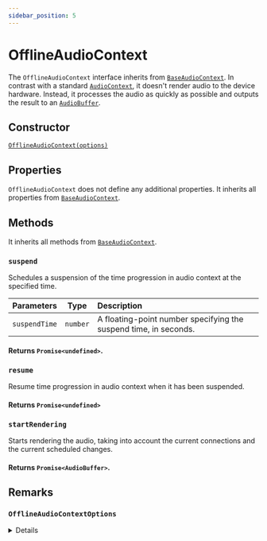 ```yaml
---
sidebar_position: 5
---
```


# OfflineAudioContext

The `OfflineAudioContext` interface inherits from [`BaseAudioContext`](/docs/core/base-audio-context).
In contrast with a standard [`AudioContext`](/docs/core/audio-context), it doesn't render audio to the device hardware.
Instead, it processes the audio as quickly as possible and outputs the result to an [`AudioBuffer`](/docs/sources/audio-buffer).


## Constructor
[`OfflineAudioContext(options)`](/docs/core/offline-audio-context#offlineaudiocontextoptions)


## Properties

`OfflineAudioContext` does not define any additional properties.
It inherits all properties from [`BaseAudioContext`](/docs/core/base-audio-context#properties).

## Methods

It inherits all methods from [`BaseAudioContext`](/docs/core/base-audio-context#methods).

### `suspend`

Schedules a suspension of the time progression in audio context at the specified time.

| Parameters | Type | Description |
| :---: | :---: | :---- |
| `suspendTime` | `number` | A floating-point number specifying the suspend time, in seconds. |

#### Returns `Promise<undefined>`.

### `resume`

Resume time progression in audio context when it has been suspended.

#### Returns `Promise<undefined>`

### `startRendering`
Starts rendering the audio, taking into account the current connections and the current scheduled changes.

#### Returns `Promise<AudioBuffer>`.

## Remarks

### `OfflineAudioContextOptions`

<details>
<summary>Details</summary>
```typescript
interface OfflineAudioContextOptions {
  numberOfChannels: number;
  length: number; // The length of the rendered AudioBuffer, in sample-frames
  sampleRate: number;
}
```

</details>
